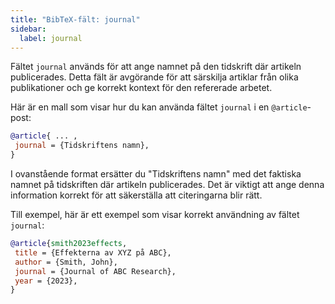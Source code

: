 ```yaml
---
title: "BibTeX-fält: journal"
sidebar:
  label: journal
---
```



Fältet `journal` används för att ange namnet på den tidskrift där artikeln publicerades. Detta fält är avgörande för att särskilja artiklar från olika publikationer och ge korrekt kontext för den refererade arbetet.

<CiteDrive/>

Här är en mall som visar hur du kan använda fältet `journal` i en `@article`-post:

```bibtex
@article{ ... ,
 journal = {Tidskriftens namn},
}
```

I ovanstående format ersätter du "Tidskriftens namn" med det faktiska namnet på tidskriften där artikeln publicerades. Det är viktigt att ange denna information korrekt för att säkerställa att citeringarna blir rätt.

Till exempel, här är ett exempel som visar korrekt användning av fältet `journal`:

```bibtex
@article{smith2023effects,
 title = {Effekterna av XYZ på ABC},
 author = {Smith, John},
 journal = {Journal of ABC Research},
 year = {2023},
}
```
